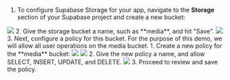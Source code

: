 1. To configure Supabase Storage for your app, navigate to the **Storage** section of your Supabase project and create a new bucket:
  <Frame>
    <img src="/images/integration-9.png"/>
  </Frame>
2. Give the storage bucket a name, such as **media**, and hit "Save".
  <Frame>
    <img src="/images/integration-10.png"/>
  </Frame>
3. Next, configure a policy for this bucket. For the purpose of this demo, we will allow all user operations on the media bucket.
  1. Create a new policy for the **media** bucket:
  <Frame>
    <img src="/images/integration-12.avif"/>
  </Frame>
  <Frame>
    <img src="/images/integration-13.png"/>
  </Frame>
  2. Give the new policy a name, and allow SELECT, INSERT, UPDATE, and DELETE.
  <Frame>
    <img src="/images/integration-14.webp"/>
  </Frame>
  3. Proceed to review and save the policy.